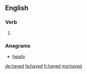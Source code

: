 ==English==

===Verb===
{{head|en|verb form}}

# {{en-past of|hay}}

===Anagrams===
* [[heady#English|heady]]

[[de:hayed]]
[[fa:hayed]]
[[fr:hayed]]
[[mg:hayed]]